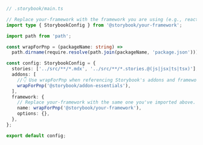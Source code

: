 ```ts
// .storybook/main.ts

// Replace your-framework with the framework you are using (e.g., react-webpack5, vue3-webpack5)
import type { StorybookConfig } from '@storybook/your-framework';

import path from 'path';

const wrapForPnp = (packageName: string) =>
  path.dirname(require.resolve(path.join(packageName, 'package.json')));

const config: StorybookConfig = {
  stories: ['../src/**/*.mdx', '../src/**/*.stories.@(js|jsx|ts|tsx)'],
  addons: [
    //👇 Use wrapForPnp when referencing Storybook's addons and frameworks
    wrapForPnp('@storybook/addon-essentials'),
  ],
  framework: {
    // Replace your-framework with the same one you've imported above.
    name: wrapForPnp('@storybook/your-framework'),
    options: {},
  },
};

export default config;
```
